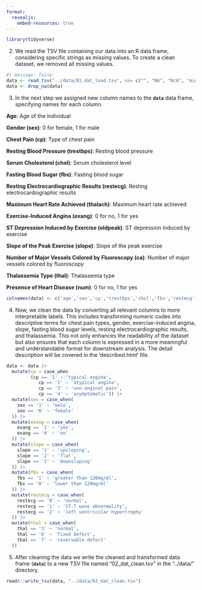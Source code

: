 ```yaml
---
format:
  revealjs:
    embed-resources: true
---
```


```r
library(tidyverse)
```

2.  We read the TSV file containing our data into an R data frame, considering specific strings as missing values. To create a clean dataset, we removed all missing values.

```r
#| message: false
data <- read_tsv("../data/01_dat_load.tsv", na= c("", "NA", "N/A", "missing", "?"))
data <- drop_na(data)
```

3.  In the next step we assigned new column names to the **`data`** data frame, specifying names for each column.

**Age**: Age of the individual

**Gender (sex)**: 0 for female, 1 for male

**Chest Pain (cp)**: Type of chest pain

**Resting Blood Pressure (trestbps)**: Resting blood pressure

**Serum Cholesterol (chol)**: Serum cholesterol level

**Fasting Blood Sugar (fbs)**: Fasting blood sugar

**Resting Electrocardiographic Results (restecg)**: Resting electrocardiographic results

**Maximum Heart Rate Achieved (thalach)**: Maximum heart rate achieved

**Exercise-Induced Angina (exang)**: 0 for no, 1 for yes

**ST Depression Induced by Exercise (oldpeak)**: ST depression induced by exercise

**Slope of the Peak Exercise (slope)**: Slope of the peak exercise

**Number of Major Vessels Colored by Fluoroscopy (ca)**: Number of major vessels colored by fluoroscopy

**Thalassemia Type (thal)**: Thalassemia type

**Presence of Heart Disease (num)**: 0 for no, 1 for yes

```r
colnames(data) <- c('age','sex','cp','trestbps','chol','fbs','restecg','thalach','exang','oldpeak','slope','ca','thal','num') 
```

4.  Now, we clean the data by converting all relevant columns to more interpretable labels. This includes transforming numeric codes into descriptive terms for chest pain types, gender, exercise-induced angina, slope, fasting blood sugar levels, resting electrocardiographic results, and thalassemia. This not only enhances the readability of the dataset but also ensures that each column is expressed in a more meaningful and understandable format for downstream analysis. The detail description will be covered in the 'described.html' file.

```r
data <- data |> 
  mutate(cp = case_when
         (cp == '1' ~ 'typical angina',
            cp == '2' ~ 'atypical angina',
            cp == '3' ~ 'non-anginal pain',
            cp == '4' ~ 'asymptomatic')) |> 
  mutate(sex = case_when(
    sex == '1' ~ 'male',
    sex == '0' ~ 'female'
  )) |> 
  mutate(exang = case_when(
    exang == '1' ~ 'yes',
    exang == '0' ~ 'no'
  )) |> 
  mutate(slope = case_when(
    slope == '1' ~ 'upsloping',
    slope == '2' ~ 'flat',
    slope == '3' ~ 'downsloping'
  )) |> 
  mutate(fbs = case_when(
    fbs == '1' ~ 'greater than 120mg/ml',
    fbs == '0' ~ 'lower than 120mg/ml'
  )) |> 
  mutate(restecg = case_when(
    restecg == '0' ~ 'normal',
    restecg == '1' ~ 'ST-T wave abnormality',
    restecg == '2' ~ 'left ventricular hypertrophy'
  )) |> 
  mutate(thal = case_when(
    thal == '3' ~ 'normal',
    thal == '6' ~ 'fixed defect',
    thal == '7' ~ 'reversable defect'
  )) 
```

5.  After cleaning the data we write the cleaned and transformed data frame (**`data`**) to a new TSV file named "02_dat_clean.tsv" in the "../data/" directory.

```r
readr::write_tsv(data, "../data/02_dat_clean.tsv")
```
